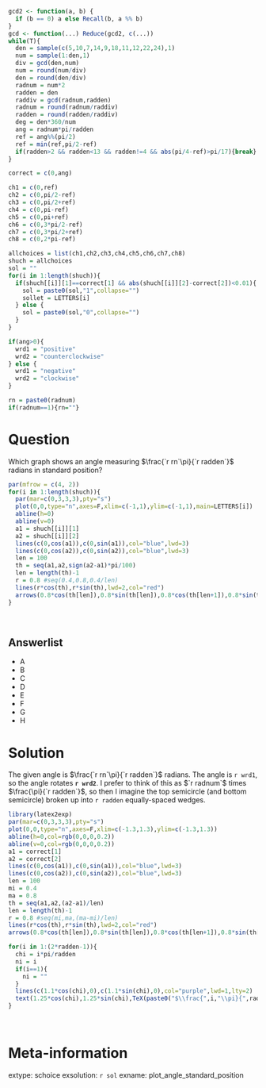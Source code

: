 ```r
gcd2 <- function(a, b) {
  if (b == 0) a else Recall(b, a %% b)
}
gcd <- function(...) Reduce(gcd2, c(...))
while(T){
  den = sample(c(5,10,7,14,9,18,11,12,22,24),1)
  num = sample(1:den,1)
  div = gcd(den,num)
  num = round(num/div)
  den = round(den/div)
  radnum = num*2
  radden = den
  raddiv = gcd(radnum,radden)
  radnum = round(radnum/raddiv)
  radden = round(radden/raddiv)
  deg = den*360/num
  ang = radnum*pi/radden
  ref = ang%%(pi/2)
  ref = min(ref,pi/2-ref)
  if(radden>2 && radden<13 && radden!=4 && abs(pi/4-ref)>pi/17){break}
}

correct = c(0,ang)

ch1 = c(0,ref)
ch2 = c(0,pi/2-ref)
ch3 = c(0,pi/2+ref)
ch4 = c(0,pi-ref)
ch5 = c(0,pi+ref)
ch6 = c(0,3*pi/2-ref)
ch7 = c(0,3*pi/2+ref)
ch8 = c(0,2*pi-ref)

allchoices = list(ch1,ch2,ch3,ch4,ch5,ch6,ch7,ch8)
shuch = allchoices
sol = ""
for(i in 1:length(shuch)){
  if(shuch[[i]][1]==correct[1] && abs(shuch[[i]][2]-correct[2])<0.01){
    sol = paste0(sol,"1",collapse="")
    sollet = LETTERS[i]
  } else {
    sol = paste0(sol,"0",collapse="")
  }
}

if(ang>0){
  wrd1 = "positive"
  wrd2 = "counterclockwise"
} else {
  wrd1 = "negative"
  wrd2 = "clockwise"
}

rn = paste0(radnum)
if(radnum==1){rn=""}

```

Question
========

Which graph shows an angle measuring $\frac{`r rn`\pi}{`r radden`}$ radians in standard position?

```r
par(mfrow = c(4, 2))
for(i in 1:length(shuch)){
  par(mar=c(0,3,3,3),pty="s")
  plot(0,0,type="n",axes=F,xlim=c(-1,1),ylim=c(-1,1),main=LETTERS[i])
  abline(h=0)
  abline(v=0)
  a1 = shuch[[i]][1]
  a2 = shuch[[i]][2]
  lines(c(0,cos(a1)),c(0,sin(a1)),col="blue",lwd=3)
  lines(c(0,cos(a2)),c(0,sin(a2)),col="blue",lwd=3)
  len = 100
  th = seq(a1,a2,sign(a2-a1)*pi/100)
  len = length(th)-1
  r = 0.8 #seq(0.4,0.8,0.4/len)
  lines(r*cos(th),r*sin(th),lwd=2,col="red")
  arrows(0.8*cos(th[len]),0.8*sin(th[len]),0.8*cos(th[len+1]),0.8*sin(th[len+1]),lwd=2,col="red",length=0.1)
}

```
\

Answerlist
--------

* A
* B
* C
* D
* E
* F
* G
* H



Solution
========

The given angle is $\frac{`r rn`\pi}{`r radden`}$ radians. The angle is `r wrd1`, so the angle rotates **`r wrd2`**. I prefer to think of this as $`r radnum`$ times $\frac{\pi}{`r radden`}$, so then I imagine the top semicircle (and bottom semicircle) broken up into `r radden` equally-spaced wedges.


```r
library(latex2exp)
par(mar=c(0,3,3,3),pty="s")
plot(0,0,type="n",axes=F,xlim=c(-1.3,1.3),ylim=c(-1.3,1.3))
abline(h=0,col=rgb(0,0,0,0.2))
abline(v=0,col=rgb(0,0,0,0.2))
a1 = correct[1]
a2 = correct[2]
lines(c(0,cos(a1)),c(0,sin(a1)),col="blue",lwd=3)
lines(c(0,cos(a2)),c(0,sin(a2)),col="blue",lwd=3)
len = 100
mi = 0.4
ma = 0.8
th = seq(a1,a2,(a2-a1)/len)
len = length(th)-1
r = 0.8 #seq(mi,ma,(ma-mi)/len)
lines(r*cos(th),r*sin(th),lwd=2,col="red")
arrows(0.8*cos(th[len]),0.8*sin(th[len]),0.8*cos(th[len+1]),0.8*sin(th[len+1]),lwd=2,col="red",length=0.2)

for(i in 1:(2*radden-1)){
  chi = i*pi/radden
  ni = i
  if(i==1){
    ni = ""
  }
  lines(c(1.1*cos(chi),0),c(1.1*sin(chi),0),col="purple",lwd=1,lty=2)
  text(1.25*cos(chi),1.25*sin(chi),TeX(paste0("$\\frac{",i,"\\pi}{",radden,"}$")))
}

```
\



Meta-information
============
extype: schoice
exsolution: `r sol`
exname: plot_angle_standard_position